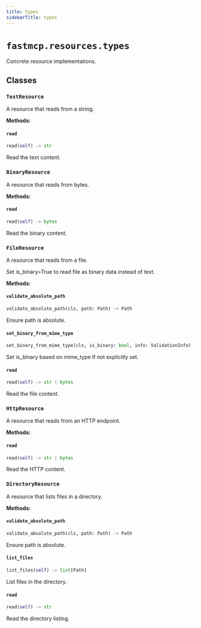 ```yaml
---
title: types
sidebarTitle: types
---
```


# `fastmcp.resources.types`


Concrete resource implementations.

## Classes

### `TextResource` <sup><a href="https://github.com/mengzhisuoliu/fastmcp/blob/main/src/fastmcp/resources/types.py#L21" target="_blank"><Icon icon="github" style="width: 14px; height: 14px;" /></a></sup>


A resource that reads from a string.


**Methods:**

#### `read` <sup><a href="https://github.com/mengzhisuoliu/fastmcp/blob/main/src/fastmcp/resources/types.py#L26" target="_blank"><Icon icon="github" style="width: 14px; height: 14px;" /></a></sup>

```python
read(self) -> str
```

Read the text content.


### `BinaryResource` <sup><a href="https://github.com/mengzhisuoliu/fastmcp/blob/main/src/fastmcp/resources/types.py#L31" target="_blank"><Icon icon="github" style="width: 14px; height: 14px;" /></a></sup>


A resource that reads from bytes.


**Methods:**

#### `read` <sup><a href="https://github.com/mengzhisuoliu/fastmcp/blob/main/src/fastmcp/resources/types.py#L36" target="_blank"><Icon icon="github" style="width: 14px; height: 14px;" /></a></sup>

```python
read(self) -> bytes
```

Read the binary content.


### `FileResource` <sup><a href="https://github.com/mengzhisuoliu/fastmcp/blob/main/src/fastmcp/resources/types.py#L41" target="_blank"><Icon icon="github" style="width: 14px; height: 14px;" /></a></sup>


A resource that reads from a file.

Set is_binary=True to read file as binary data instead of text.


**Methods:**

#### `validate_absolute_path` <sup><a href="https://github.com/mengzhisuoliu/fastmcp/blob/main/src/fastmcp/resources/types.py#L59" target="_blank"><Icon icon="github" style="width: 14px; height: 14px;" /></a></sup>

```python
validate_absolute_path(cls, path: Path) -> Path
```

Ensure path is absolute.


#### `set_binary_from_mime_type` <sup><a href="https://github.com/mengzhisuoliu/fastmcp/blob/main/src/fastmcp/resources/types.py#L67" target="_blank"><Icon icon="github" style="width: 14px; height: 14px;" /></a></sup>

```python
set_binary_from_mime_type(cls, is_binary: bool, info: ValidationInfo) -> bool
```

Set is_binary based on mime_type if not explicitly set.


#### `read` <sup><a href="https://github.com/mengzhisuoliu/fastmcp/blob/main/src/fastmcp/resources/types.py#L74" target="_blank"><Icon icon="github" style="width: 14px; height: 14px;" /></a></sup>

```python
read(self) -> str | bytes
```

Read the file content.


### `HttpResource` <sup><a href="https://github.com/mengzhisuoliu/fastmcp/blob/main/src/fastmcp/resources/types.py#L84" target="_blank"><Icon icon="github" style="width: 14px; height: 14px;" /></a></sup>


A resource that reads from an HTTP endpoint.


**Methods:**

#### `read` <sup><a href="https://github.com/mengzhisuoliu/fastmcp/blob/main/src/fastmcp/resources/types.py#L92" target="_blank"><Icon icon="github" style="width: 14px; height: 14px;" /></a></sup>

```python
read(self) -> str | bytes
```

Read the HTTP content.


### `DirectoryResource` <sup><a href="https://github.com/mengzhisuoliu/fastmcp/blob/main/src/fastmcp/resources/types.py#L100" target="_blank"><Icon icon="github" style="width: 14px; height: 14px;" /></a></sup>


A resource that lists files in a directory.


**Methods:**

#### `validate_absolute_path` <sup><a href="https://github.com/mengzhisuoliu/fastmcp/blob/main/src/fastmcp/resources/types.py#L116" target="_blank"><Icon icon="github" style="width: 14px; height: 14px;" /></a></sup>

```python
validate_absolute_path(cls, path: Path) -> Path
```

Ensure path is absolute.


#### `list_files` <sup><a href="https://github.com/mengzhisuoliu/fastmcp/blob/main/src/fastmcp/resources/types.py#L122" target="_blank"><Icon icon="github" style="width: 14px; height: 14px;" /></a></sup>

```python
list_files(self) -> list[Path]
```

List files in the directory.


#### `read` <sup><a href="https://github.com/mengzhisuoliu/fastmcp/blob/main/src/fastmcp/resources/types.py#L144" target="_blank"><Icon icon="github" style="width: 14px; height: 14px;" /></a></sup>

```python
read(self) -> str
```

Read the directory listing.

